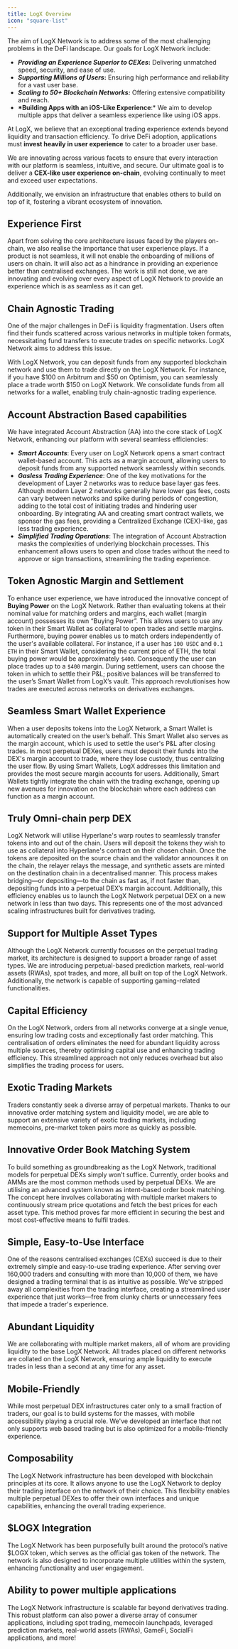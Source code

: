 ```yaml
---
title: LogX Overview
icon: "square-list"
---
```


The aim of LogX Network is to address some of the most challenging problems in the DeFi landscape. Our goals for LogX Network include:

-   **_Providing an Experience Superior to CEXes_:** Delivering unmatched speed, security, and ease of use.
-   **_Supporting Millions of Users_:** Ensuring high performance and reliability for a vast user base.
-   **_Scaling to 50+ Blockchain Networks:_** Offering extensive compatibility and reach.
-   **\*Building Apps with an iOS-Like Experience**:\* We aim to develop multiple apps that deliver a seamless experience like using iOS apps.

At LogX, we believe that an exceptional trading experience extends beyond liquidity and transaction efficiency. To drive DeFi adoption, applications must **invest heavily in user experience** to cater to a broader user base.

We are innovating across various facets to ensure that every interaction with our platform is seamless, intuitive, and secure. Our ultimate goal is to deliver a **CEX-like user experience on-chain**, evolving continually to meet and exceed user expectations.

Additionally, we envision an infrastructure that enables others to build on top of it, fostering a vibrant ecosystem of innovation.

## Experience First

Apart from solving the core architecture issues faced by the players on-chain, we also realise the importance that user experience plays. If a product is not seamless, it will not enable the onboarding of millions of users on chain. It will also act as a hindrance in providing an experience better than centralised exchanges. The work is still not done, we are innovating and evolving over every aspect of LogX Network to provide an experience which is as seamless as it can get.

## **Chain Agnostic Trading**

One of the major challenges in DeFi is liquidity fragmentation. Users often find their funds scattered across various networks in multiple token formats, necessitating fund transfers to execute trades on specific networks. LogX Network aims to address this issue.

With LogX Network, you can deposit funds from any supported blockchain network and use them to trade directly on the LogX Network. For instance, if you have $100 on Arbitrum and $50 on Optimism, you can seamlessly place a trade worth $150 on LogX Network. We consolidate funds from all networks for a wallet, enabling truly chain-agnostic trading experience.

## **Account Abstraction Based capabilities**

We have integrated Account Abstraction (AA) into the core stack of LogX Network, enhancing our platform with several seamless efficiencies:

-   **_Smart Accounts_**: Every user on LogX Network opens a smart contract wallet-based account. This acts as a margin account, allowing users to deposit funds from any supported network seamlessly within seconds.
-   **_Gasless Trading Experience_**: One of the key motivations for the development of Layer 2 networks was to reduce base layer gas fees. Although modern Layer 2 networks generally have lower gas fees, costs can vary between networks and spike during periods of congestion, adding to the total cost of initiating trades and hindering user onboarding. By integrating AA and creating smart contract wallets, we sponsor the gas fees, providing a Centralized Exchange (CEX)-like, gas less trading experience.
-   **_Simplified Trading Operations_**: The integration of Account Abstraction masks the complexities of underlying blockchain processes. This enhancement allows users to open and close trades without the need to approve or sign transactions, streamlining the trading experience.

## Token Agnostic Margin and Settlement

To enhance user experience, we have introduced the innovative concept of **Buying Power** on the LogX Network. Rather than evaluating tokens at their nominal value for matching orders and margins, each wallet (margin account) possesses its own “Buying Power”. This allows users to use any token in their Smart Wallet as collateral to open trades and settle margins. Furthermore, buying power enables us to match orders independently of the user's available collateral. For instance, if a user has `100 USDC` and `0.1 ETH` in their Smart Wallet, considering the current price of ETH, the total buying power would be approximately `$400`. Consequently the user can place trades up to a `$400` margin. During settlement, users can choose the token in which to settle their P&L; positive balances will be transferred to the user’s Smart Wallet from LogX’s vault. This approach revolutionises how trades are executed across networks on derivatives exchanges.

## Seamless Smart Wallet Experience

When a user deposits tokens into the LogX Network, a Smart Wallet is automatically created on the user’s behalf. This Smart Wallet also serves as the margin account, which is used to settle the user's P&L after closing trades. In most perpetual DEXes, users must deposit their funds into the DEX's margin account to trade, where they lose custody, thus centralizing the user flow. By using Smart Wallets, LogX addresses this limitation and provides the most secure margin accounts for users. Additionally, Smart Wallets tightly integrate the chain with the trading exchange, opening up new avenues for innovation on the blockchain where each address can function as a margin account.

## Truly Omni-chain perp DEX

LogX Network will utilise Hyperlane's warp routes to seamlessly transfer tokens into and out of the chain. Users will deposit the tokens they wish to use as collateral into Hyperlane's contract on their chosen chain. Once the tokens are deposited on the source chain and the validator announces it on the chain, the relayer relays the message, and synthetic assets are minted on the destination chain in a decentralised manner. This process makes bridging—or depositing—to the chain as fast as, if not faster than, depositing funds into a perpetual DEX’s margin account. Additionally, this efficiency enables us to launch the LogX Network perpetual DEX on a new network in less than two days. This represents one of the most advanced scaling infrastructures built for derivatives trading.

## Support for Multiple Asset Types

Although the LogX Network currently focusses on the perpetual trading market, its architecture is designed to support a broader range of asset types. We are introducing perpetual-based prediction markets, real-world assets (RWAs), spot trades, and more, all built on top of the LogX Network. Additionally, the network is capable of supporting gaming-related functionalities.

## **Capital Efficiency**

On the LogX Network, orders from all networks converge at a single venue, ensuring low trading costs and exceptionally fast order matching. This centralisation of orders eliminates the need for abundant liquidity across multiple sources, thereby optimising capital use and enhancing trading efficiency. This streamlined approach not only reduces overhead but also simplifies the trading process for users.

## Exotic Trading Markets

Traders constantly seek a diverse array of perpetual markets. Thanks to our innovative order matching system and liquidity model, we are able to support an extensive variety of exotic trading markets, including memecoins, pre-market token pairs more as quickly as possible.

## Innovative Order Book Matching System

To build something as groundbreaking as the LogX Network, traditional models for perpetual DEXs simply won’t suffice. Currently, order books and AMMs are the most common methods used by perpetual DEXs. We are utilising an advanced system known as intent-based order book matching. The concept here involves collaborating with multiple market makers to continuously stream price quotations and fetch the best prices for each asset type. This method proves far more efficient in securing the best and most cost-effective means to fulfil trades.

## Simple, Easy-to-Use Interface

One of the reasons centralised exchanges (CEXs) succeed is due to their extremely simple and easy-to-use trading experience. After serving over 160,000 traders and consulting with more than 10,000 of them, we have designed a trading terminal that is as intuitive as possible. We've stripped away all complexities from the trading interface, creating a streamlined user experience that just works—free from clunky charts or unnecessary fees that impede a trader's experience.

## Abundant Liquidity

We are collaborating with multiple market makers, all of whom are providing liquidity to the base LogX Network. All trades placed on different networks are collated on the LogX Network, ensuring ample liquidity to execute trades in less than a second at any time for any asset.

## Mobile-Friendly

While most perpetual DEX infrastructures cater only to a small fraction of traders, our goal is to build systems for the masses, with mobile accessibility playing a crucial role. We've developed an interface that not only supports web based trading but is also optimized for a mobile-friendly experience.

## Composability

The LogX Network infrastructure has been developed with blockchain principles at its core. It allows anyone to use the LogX Network to deploy their trading interface on the network of their choice. This flexibility enables multiple perpetual DEXes to offer their own interfaces and unique capabilities, enhancing the overall trading experience.

## $LOGX Integration

The LogX Network has been purposefully built around the protocol’s native $LOGX token, which serves as the official gas token of the network. The network is also designed to incorporate multiple utilities within the system, enhancing functionality and user engagement.

## **Ability to power multiple applications**

The LogX Network infrastructure is scalable far beyond derivatives trading. This robust platform can also power a diverse array of consumer applications, including spot trading, memecoin launchpads, leveraged prediction markets, real-world assets (RWAs), GameFi, SocialFi applications, and more!
